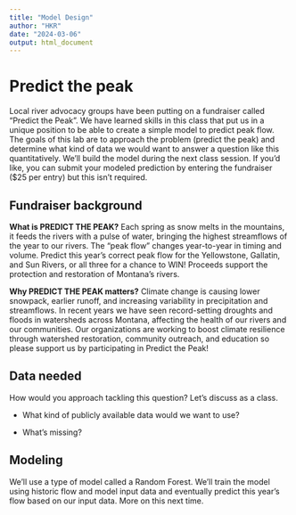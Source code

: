 ```yaml
---
title: "Model Design"
author: "HKR"
date: "2024-03-06"
output: html_document
---
```


# Predict the peak

Local river advocacy groups have been putting on a fundraiser called "Predict the Peak". We have learned skills in this class that put us in a unique position to be able to create a simple model to predict peak flow. The goals of this lab are to approach the problem (predict the peak) and determine what kind of data we would want to answer a question like this quantitatively. We'll build the model during the next class session. If you'd like, you can submit your modeled prediction by entering the fundraiser (\$25 per entry) but this isn't required.

## Fundraiser background

**What is PREDICT THE PEAK?** Each spring as snow melts in the mountains, it feeds the rivers with a pulse of water, bringing the highest streamflows of the year to our rivers. The "peak flow" changes year-to-year in timing and volume. Predict this year's correct peak flow for the Yellowstone, Gallatin, and Sun Rivers, or all three for a chance to WIN! Proceeds support the protection and restoration of Montana's rivers.

**Why PREDICT THE PEAK matters?** Climate change is causing lower snowpack, earlier runoff, and increasing variability in precipitation and streamflows. In recent years we have seen record-setting droughts and floods in watersheds across Montana, affecting the health of our rivers and our communities. Our organizations are working to boost climate resilience through watershed restoration, community outreach, and education so please support us by participating in Predict the Peak!

## Data needed

How would you approach tackling this question? Let's discuss as a class.

-   What kind of publicly available data would we want to use?

-   What's missing?

## Modeling

We'll use a type of model called a Random Forest. We'll train the model using historic flow and model input data and eventually predict this year's flow based on our input data. More on this next time.
